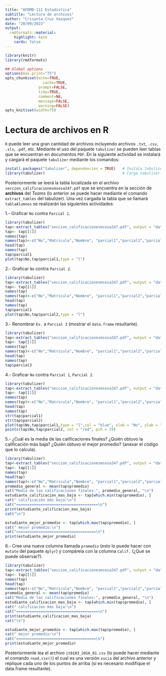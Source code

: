 ---
title: "AFDMD-111 Estadística"
subtitle: "Lectura de archivos"
author: "Crisanta Cruz Vazquez"
date: "20/09/2023"
output:
  rmdformats::material:
    highlight: kate
    cards: false
---


```{r knitr_init, echo=FALSE, message=TRUE, cache=FALSE, warnings=F}
library(knitr)
library(rmdformats)

## Global options
options(max.print="75")
opts_chunk$set(echo=TRUE,
	             cache=TRUE,
               prompt=FALSE,
               tidy=TRUE,
               comment=NA,
               message=FALSE,
               warning=FALSE)
opts_knit$set(width=75)
```

# Lectura de archivos en R

`R` puede leer una gran cantidad de archivos incluyendo archivos `.txt`, `.csv`, `.xls`, `.pdf`, etc. Mediante el uso del paquete `tabulizer` se pueden leer tablas que se encuentran en documentos `PDF`. En la siguiente actividad se instalará y cargará el paquete `tabulizer` mediante los comandos:

```{r eval=FALSE}
install.packages("tabulizer", dependencies = TRUE)   # Instala tabulizer
library(tabulizer)                                   # Carga tabulizer

```

Posteriormente se leerá la tabla localizada en el archivo `seccion_calificacionesmsosa247.pdf` que se encuentra en la sección de **archivos** del *Teams* (lo anterior se puede hacer mediante el comando `extract_tables` del tabulizer). Una vez cargada la tabla que se llamará `tablaAlumnos` se realizarán las siguientes actividades:

1.- Graficar `No` contra `Parcial 1`.

```{r}
library(tabulizer)
tap<-extract_tables("seccion_calificacionesmsosa247.pdf", output = "data.frame")
tap<- tap[[1]]
names(tap)
names(tap)<-c("No","Matricula","Nombre", "parcial1","parcial2","parcial3", "promedio")
head(tap)
names(tap)
tap$parcial1
plot(tap$No,tap$parcial1,type = "l")
```

2.- Graficar `No` contra `Parcial 2`.
```{r}
library(tabulizer)
tap<-extract_tables("seccion_calificacionesmsosa247.pdf", output = "data.frame")
tap<- tap[[1]]
names(tap)
names(tap)<-c("No","Matricula","Nombre", "parcial1","parcial2","parcial3", "promedio")
head(tap)
names(tap)
tap$parcial1
plot(tap$No,tap$parcial2,type = "l")
```


3.- Renombrar `Ev.` a `Parcial 3` (mostrar el `data.frame` resultante).
```{r}
library(tabulizer)
tap<-extract_tables("seccion_calificacionesmsosa247.pdf", output = "data.frame")
tap<- tap[[1]]
names(tap)
names(tap)<-c("No","Matricula","Nombre", "parcial1","parcial2","parcial3", "promedio")
head(tap)
names(tap)
tap$parcial3
```


4.- Graficar `No` contra `Parcial 1`, `Parcial 2`.
```{r}
library(tabulizer)
tap<-extract_tables("seccion_calificacionesmsosa247.pdf", output = "data.frame")
tap<- tap[[1]]
names(tap)
names(tap)<-c("No","Matricula","Nombre", "parcial1","parcial2","parcial3", "promedio")
head(tap)
names(tap)
str(tap$parcial1)
str(tap$parcial2)
plot(tap$No,tap$parcial1,type = "l",col = "blue", xlab = "No", ylab = "parcial1")
points(tap$No,tap$parcial2, col = "red", pch = 19)
```


5.- ¿Cuál es la media de las calificaciones finales? ¿Quién obtuvo la calificación más baja? ¿Quién obtuvo el mejor promedio? (anexar el código que lo calcula).
```{r}
library(tabulizer)
tap<-extract_tables("seccion_calificacionesmsosa247.pdf", output = "data.frame")
tap<- tap[[1]]
names(tap)
head(tap)
names(tap)<-c("No","Matricula","Nombre", "parcial1","parcial2","parcial3", "promedio")
promedio_general <- mean(tap$promedio)
cat("Media de las calificaciones finales:", promedio_general, "\n")
estudiante_calificacion_mas_baja <- tap[which.min(tap$promedio), ]
cat(" calificación más baja:\n")
cat("=====================================\n")
print(estudiante_calificacion_mas_baja)
cat("\n")

estudiante_mejor_promedio <- tap[which.max(tap$promedio), ]
cat(" mejor promedio:\n")
cat("====================================\n")
print(estudiante_mejor_promedio)
```


6.- Cree una nueva columna llamada `promedio` (esto lo puede hacer con `mutate` del paquete `dplyr`) y compárela con la columna `Calif.` (¿Qué se puede observar?).
```{r}
library(tabulizer)
tap<-extract_tables("seccion_calificacionesmsosa247.pdf", output = "data.frame")
tap<- tap[[1]]
names(tap)
head(tap)
names(tap)<-c("No","Matricula","Nombre", "parcial1","parcial2","parcial3", "promedio")
promedio_general <- mean(tap$promedio)
cat("Media de las calificaciones finales:", promedio_general, "\n")
estudiante_calificacion_mas_baja <- tap[which.min(tap$promedio), ]
cat(" calificación más baja:\n")
cat("=====================================\n")
print(estudiante_calificacion_mas_baja)
cat("\n")

estudiante_mejor_promedio <- tap[which.max(tap$promedio), ]
cat(" mejor promedio:\n")
cat("====================================\n")
print(estudiante_mejor_promedio)
```



Posteriormente lea el archivo `it0103_2016_01.csv` (lo puede hacer mediante el comando `read.csv()`) el cual es una versión `sucia` del archivo anterior y replique cada uno de los puntos de arriba (sí es necesario modifique el data.frame resultante).


